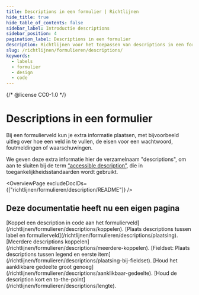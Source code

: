 ```yaml
---
title: Descriptions in een formulier | Richtlijnen
hide_title: true
hide_table_of_contents: false
sidebar_label: Introductie descriptions
sidebar_position: 4
pagination_label: Descriptions in een formulier
description: Richtlijnen voor het toepassen van descriptions in een formulier.
slug: /richtlijnen/formulieren/descriptions/
keywords:
  - labels
  - formulier
  - design
  - code
---
```


{/* @license CC0-1.0 */}


# Descriptions in een formulier

Bij een formulierveld kun je extra informatie plaatsen, met bijvoorbeeld uitleg over hoe een veld in te vullen, de eisen voor een wachtwoord, foutmeldingen of waarschuwingen.

We geven deze extra informatie hier de verzamelnaam "descriptions", om aan te sluiten bij de term [“accessible description”](https://www.w3.org/TR/wai-aria-1.2/#dfn-accessible-description), die in toegankelijkheidsstandaarden wordt gebruikt.

<OverviewPage excludeDocIDs={["richtlijnen/formulieren/description/README"]} />

## Deze documentatie heeft nu een eigen pagina

<FragmentRedirect id="koppel-een-description-aan-het-formulierveld">
  [Koppel een description in code aan het formulierveld](/richtlijnen/formulieren/descriptions/koppelen).
</FragmentRedirect>
<FragmentRedirect id="plaats-descriptions-tussen-label-en-formulierveld">
  [Plaats descriptions tussen label en formulierveld](/richtlijnen/formulieren/descriptions/plaatsing).
</FragmentRedirect>
<FragmentRedirect id="meerdere-descriptions-koppelen">
  [Meerdere descriptions koppelen](/richtlijnen/formulieren/descriptions/meerdere-koppelen).
</FragmentRedirect>
<FragmentRedirect id="fieldset-plaats-descriptions-tussen-legend-en-eerste-item">
  [Fieldset: Plaats descriptions tussen legend en eerste
  item](/richtlijnen/formulieren/descriptions/plaatsing-bij-fieldset).
</FragmentRedirect>
<FragmentRedirect id="houd-het-aanklikbare-gedeelte-groot-genoeg">
  [Houd het aanklikbare gedeelte groot genoeg](/richtlijnen/formulieren/descriptions/aanklikbaar-gedeelte).
</FragmentRedirect>
<FragmentRedirect id="houd-de-description-kort-en-to-the-point">
  [Houd de description kort en to-the-point](/richtlijnen/formulieren/descriptions/lengte).
</FragmentRedirect>

<FormFooterInfo />
